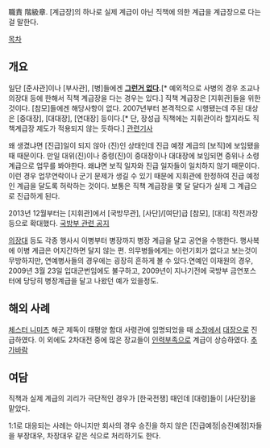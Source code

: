 職責 階級章. [계급장]의 하나로 실제 계급이 아닌 직책에 의한 계급을 계급장으로 다는 걸 말한다.

[[목차]]
== 개요 ==
일단 [준사관]이나 [부사관], [병]들에겐 '''[[그런거 없다]].'''[* 예외적으로 사병의 경우 조교나 의장대 등에 한해서 직책 계급장을 다는 경우는 있다.] 직책 계급장은 [지휘관]들을 위한 것이다. [참모]들에겐 해당사항이 없다. 2007년부터 본격적으로 시행됐는데 주된 대상은 [중대장], [대대장], [연대장] 등이다.[* 단, 장성급 직책에는 지휘관이라 할지라도 직책계급장 제도가 적용되지 않는 듯하다.] [http://news.hankooki.com/lpage/society/200701/h2007010417593022080.htm 관련기사]

왜 생겼냐면 [진급]일이 되지 않아 (진)인 상태인데 진급 예정 계급의 [보직]에 보임됐을 때 때문이다. 만일 대위(진)이나 중령(진)이 중대장이나 대대장에 보임되면 중위나 소령 계급으로 업무를 봐야한다. 왜냐면 보직 일자와 진급 일자들이 일치하지 않기 때문이다. 이런 경우 업무연락이나 군기 문제가 생길 수 있기 때문에 지휘관에 한정하여 진급 예정인 계급을 달도록 허락하는 것이다. 보통은 직책 계급장을 몇 달 달다가 실제 그 계급으로 진급하게 된다. 

2013년 12월부터는 [지휘관]에서 [국방무관], [사단]/[여단]급 [참모], [대대] 작전과장 등으로 확대했다. [http://m.mnd.go.kr/mbshome/mbs/mnd_m/jsp/kookbang/view.jsp?id=mnd_m_020100000000&categoryCode=dema0138&spage=9&boardSeq=2518 국방부 관련 공지]

[[의장대]] 등도 각종 행사시 이병부터 병장까지 병장 계급을 달고 공연을 수행한다. 행사복에 이병 계급은 어지간하면 달지 않는 편. 의무병들에게는 이런기회가 없다고 보는것이 무방하지만, 연예병사들의 경우에는 굉장히 흔하게 볼 수 있다.연예인 이재원의 경우, 2009년 3월 23일 입대군번임에도 불구하고, 2009년이 지나기전에 국방부 금연포스터에 당당히 병장계급을 달고 나왔던 예가 있을정도. 

== 해외 사례 ==
[[체스터 니미츠]] 해군 제독이 태평양 함대 사령관에 임명되었을 때 [[소장(계급)|소장]]에서 [[대장]]으로 진급하였다. 이 외에도 2차대전 중에 많은 장교들이 [[인력부족]]으로 계급이 상승하였다. [[추가바람]]

== 여담 ==
직책과 실제 계급의 괴리가 극단적인 경우가 [한국전쟁] 때인데 [대령]들이 [사단장]을 맡았다.

1:1로 대응되는 사례는 아니지만 회사의 경우 승진을 하지 않은 [진급예정|승진예정]자들을 부장대우, 차장대우 같은 식으로 처리하기도 한다.
